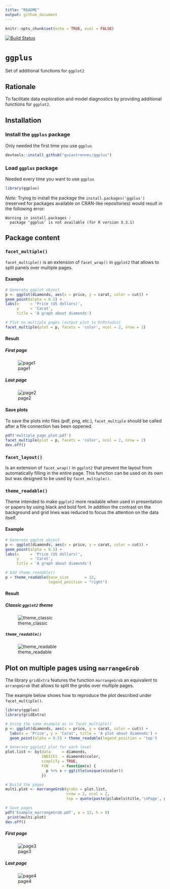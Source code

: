 ```yaml
---
title: "README"
output: github_document
---
```


```r
knitr::opts_chunk$set(echo = TRUE, eval = FALSE)
```

[![Build Status](https://travis-ci.org/guiastrennec/ggplus.svg?branch=master)](https://travis-ci.org/guiastrennec/ggplus)

# `ggplus`

Set of additional functions for `ggplot2`


## Rationale

To facilitate data exploration and model diagnostics by providing additional functions for `ggplot2`.


## Installation

### Install the `ggplus` package 

Only needed the first time you use `ggplus`

```r
devtools::install_github("guiastrennec/ggplus")
```


### Load `ggplus` package

Needed every time you want to use `ggplus`

```r
library(ggplus)
```

*Note:* Trying to install the package the `install.packages('ggplus')` (reserved for packages available on CRAN-like repositories) would result in the following error:
```
Warning in install.packages :
  package ‘ggplus’ is not available (for R version 3.3.1)
```


## Package content

### `facet_multiple()`

`facet_multiple()` is an extension of `facet_wrap()` in `ggplot2` that allows to split panels over multiple pages.

#### Example
```r
# Generate ggplot object
p <- ggplot(diamonds, aes(x = price, y = carat, color = cut)) +
geom_point(alpha = 0.5) +
labs(x     = 'Price (US dollars)',
     y     = 'Carat',
     title = 'A graph about diamonds')

# Plot on multiple pages (output plot to R/Rstudio)
facet_multiple(plot = p, facets = 'color', ncol = 2, nrow = 2)
```

#### Result
##### First page

![page1](inst/img/facet_multiple_1.jpg)


##### Last page

![page2](inst/img/facet_multiple_2.jpg)


#### Save plots

To save the plots into files (pdf, png, etc.), `facet_multiple` should be called after a file connection has been oppened.

```r
pdf('multiple_page_plot.pdf')
facet_multiple(plot = p, facets = 'color', ncol = 2, nrow = 2)
dev.off()
```


### `facet_layout()`

Is an extension of `facet_wrap()` in `ggplot2` that prevent the layout from automatically filling in the entire page. This function can be used on its own but was designed to be used by `facet_multiple()`.


### `theme_readable()`

Theme intended to make `ggplot2` more readable when used in presentation or papers by using black and bold font. In addition the contrast on the background and grid lines was reduced to focus the attention on the data itself.


#### Example

```r
# Generate ggplot object
p <- ggplot(diamonds, aes(x = price, y = carat, color = cut)) +
geom_point(alpha = 0.5) +
labs(x     = 'Price (US dollars)',
     y     = 'Carat',
     title = 'A graph about diamonds')

# Add theme_readable()
p + theme_readable(base_size       = 12,
                   legend_position = "right")
```


#### Result
##### Classic `ggplot2` theme   

![theme_classic](inst/img/theme_classic.jpg)


##### `theme_readable()`   

![theme_readable](inst/img/theme_readable.jpg)


## Plot on multiple pages using `marrangeGrob`

The library `gridExtra` features the function `marrangeGrob` an equivalent to `arrangeGrob` that allows to split the grobs over multiple pages.

The example below shows how to reproduce the plot described under `facet_multiple()`.

```r
library(ggplus)
library(gridExtra)

# Using the same example as in facet_multiple()
p <- ggplot(diamonds, aes(x = price, y = carat, color = cut)) +
  labs(x = 'Price', y = 'Carat', title = 'A plot about diamonds') +
  geom_point(alpha = 0.5) + theme_readable(legend_position = 'top')

# Generate ggplot2 plot for each level
plot.list <- by(data     = diamonds,
                INDICES  = diamonds$color,
                simplify = TRUE,
                FUN      = function(x) {
                  p %+% x + ggtitle(unique(x$color))
                })

# Build the pages
multi.plot <- marrangeGrob(grobs = plot.list,
                           nrow = 2, ncol = 2,
                           top = quote(paste(p$labels$title,'\nPage', g, 'of', pages)))

# Save pages
pdf('Example_marrangeGrob.pdf', w = 12, h = 8)
 print(multi.plot)
dev.off()
```


##### First page   

![page3](inst/img/marrangeGrob_1.jpg)


##### Last page   

![page4](inst/img/marrangeGrob_2.jpg)

